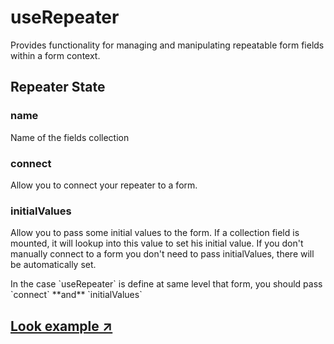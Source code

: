 
# useRepeater

Provides functionality for managing and manipulating repeatable form fields within a form context.

## Repeater State

### name

<Type type="string" />

Name of the fields collection

### connect

Allow you to connect your repeater to a form.

### initialValues

<Type type="unknown[] | undefined" />

Allow you to pass some initial values to the form. If a collection field is mounted, it will lookup into this value to set his initial value.
If you don't manually connect to a form you don't need to pass initialValues, there will be automatically set.

<Callout type="warning">
  In the case `useRepeater` is define at same level that form, you should pass
  `connect` **and** `initialValues`
</Callout>

## [Look example ↗](https://formiz-examples.vercel.app/repeater)

